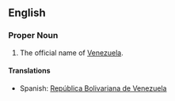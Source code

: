 ==English==
===Proper Noun===
{{en-proper noun|sg=[[Bolivarian]] [[Republic]] of [[Venezuala]]}}
#The official name of [[Venezuela]].

====Translations====
*Spanish: [[República Bolivariana de Venezuela]]